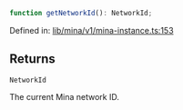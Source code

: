 ```ts
function getNetworkId(): NetworkId;
```

Defined in: [lib/mina/v1/mina-instance.ts:153](https://github.com/o1-labs/o1js/blob/fca908c243ee8e908efacaf73a882d48759e675a/src/lib/mina/v1/mina-instance.ts#L153)

## Returns

`NetworkId`

The current Mina network ID.
